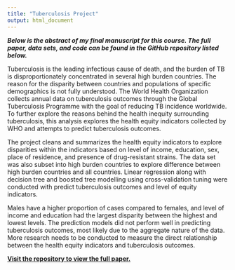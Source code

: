 ```yaml
---
title: "Tuberculosis Project"
output: html_document
---
```


***Below is the abstract of my final manuscript for this course. The full paper, data sets, and code can be found in the GitHub repository listed below.***

Tuberculosis is the leading infectious cause of death, and the burden of TB is disproportionately concentrated in several high burden countries. The reason for the disparity between countries and populations of specific demographics is not fully understood. The World Health Organization collects annual data on tuberculosis outcomes through the Global Tuberculosis Programme with the goal of reducing TB incidence worldwide. To further explore the reasons behind the health inequity surrounding tuberculosis, this analysis explores the health equity indicators collected by WHO and attempts to predict tuberculosis outcomes.

The project cleans and summarizes the health equity indicators to explore disparities within the indicators based on level of income, education, sex, place of residence, and presence of drug-resistant strains. The data set was also subset into high burden countries to explore difference between high burden countries and all countries. Linear regression along with decision tree and boosted tree modelling using cross-validation tuning were conducted with predict tuberculosis outcomes and level of equity indicators.

Males have a higher proportion of cases compared to females, and level of income and education had the largest disparity between the highest and lowest levels. The prediction models did not perform well in predicting tuberculosis outcomes, most likely due to the aggregate nature of the data. More research needs to be conducted to measure the direct relationship between the health equity indicators and tuberculosis outcomes.

[**Visit the [repository](https://github.com/SarBen811/sarabenist-MADA-project) to view the full paper.**]{.underline}
